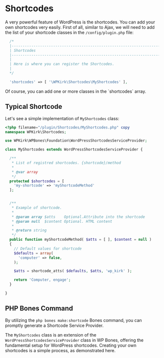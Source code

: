 
# Shortcodes

A very powerful feature of WordPress is the shortcodes. You can add your own shortcodes very easily. First of all, similar to Ajax, we will need to add the list of your shortcode classes in the `/config/plugin.php` file:

```php filename="config/plugin.php" copy
  /*
  |--------------------------------------------------------------------------
  | Shortcodes
  |--------------------------------------------------------------------------
  |
  | Here is where you can register the Shortcodes.
  |
  */

  'shortcodes' => [ '\WPKirk\Shortcodes\MyShortcodes' ],
```
<Callout>
Of course, you can add one or more classes in the `shortcodes` array.
</Callout>

## Typical Shortcode

Let's see a simple implementation of `MyShortcodes` class:

```php copy
<?php filename="/plugin/Shortcodes/MyShortcodes.php" copy
namespace WPKirk\Shortcodes;

use WPKirk\WPBones\Foundation\WordPressShortcodesServiceProvider;

class MyShortcodes extends WordPressShortcodesServiceProvider {

  /**
   * List of registred shortcodes. {shortcode}/method
   *
   * @var array
   */
  protected $shortcodes = [
    'my-shortcode' => 'myShortcodeMethod'
  ];


  /**
   * Example of shortcode.
   *
   * @param array $atts    Optional.Attribute into the shortcode
   * @param null  $content Optional. HTML content
   *
   * @return string
   */
  public function myShortcodeMethod( $atts = [ ], $content = null )
  {
    // Default values for shortcode
    $defaults = array(
      'computer' => false,
    );

    $atts = shortcode_atts( $defaults, $atts, 'wp_kirk' );

    return 'Computer, engage';
  }

}
```

## PHP Bones Command

By utilizing the `php bones make:shortcode` Bones command, you can promptly generate a Shortcode Service Provider.

The `MyShortcodes` class is an extension of the `WordPressShortcodesServiceProvider` class in WP Bones, offering the fundamental setup for WordPress shortcodes. Creating your own shortcodes is a simple process, as demonstrated here.
